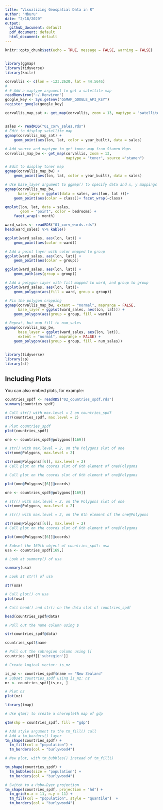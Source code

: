 ---
title: "Visualizing Geospatial Data in R"
author: "Mburu"
date: "2/18/2020"
output:
  github_document: default
  pdf_document: default
  html_document: default
---

```{r setup, include=FALSE}
knitr::opts_chunk$set(echo = TRUE, message = FALSE, warning = FALSE)

```

## 

```{r}

library(ggmap)
library(tidyverse)
library(knitr)

corvallis <- c(lon = -123.2620, lat = 44.5646)
# 
# # Add a maptype argument to get a satellite map
readRenviron("~/.Renviron")
google_key <- Sys.getenv("GGMAP_GOOGLE_API_KEY")
register_google(google_key)

corvallis_map_sat <- get_map(corvallis, zoom = 13, maptype = "satellite")

```

## 


```{r}


sales <- readRDS("01_corv_sales.rds")
# Edit to display satellite map
ggmap(corvallis_map_sat) +
    geom_point(aes(lon, lat, color = year_built), data = sales)

```

```{r}



# Add source and maptype to get toner map from Stamen Maps
corvallis_map_bw <- get_map(corvallis, zoom = 13, 
                            maptype = "toner", source ="stamen")

# Edit to display toner map
ggmap(corvallis_map_bw) +
    geom_point(aes(lon, lat, color = year_built), data = sales)

```


```{r}
# Use base_layer argument to ggmap() to specify data and x, y mappings
ggmap(corvallis_map_bw,
      base_layer = ggplot(data = sales, aes(lon, lat )))+
    geom_point(aes(color = class))+ facet_wrap(~class)


```



```{r}
qmplot(lon, lat, data = sales, 
       geom = "point", color = bedrooms) +
    facet_wrap(~ month)

```


```{r}
ward_sales <- readRDS("01_corv_wards.rds")
head(ward_sales) %>% kable()
```

```{r}
ggplot(ward_sales, aes(lon, lat)) +
    geom_point(aes(color = ward))

```




```{r}
# Add a point layer with color mapped to group
ggplot(ward_sales, aes(lon, lat)) +
    geom_point(aes(color = group))


```


```{r}
ggplot(ward_sales, aes(lon, lat)) +
    geom_path(aes(group = group))


```


```{r}
# Add a polygon layer with fill mapped to ward, and group to group
ggplot(ward_sales, aes(lon, lat))+
    geom_polygon(aes(fill = ward, group = group))


```


```{r}
# Fix the polygon cropping
ggmap(corvallis_map_bw, extent = "normal", maprange = FALSE,
      base_layer = ggplot(ward_sales, aes(lon, lat))) +
    geom_polygon(aes(group = group, fill = ward))

```


```{r}
# Repeat, but map fill to num_sales
ggmap(corvallis_map_bw, 
      base_layer = ggplot(ward_sales, aes(lon, lat)),
      extent = "normal", maprange = FALSE) +
    geom_polygon(aes(group = group, fill = num_sales))

```



## 

```{r cars}
library(tidyverse)
library(sp)
library(sf)
```

## Including Plots

You can also embed plots, for example:

```{r}

countries_spdf <- readRDS("02_countries_spdf.rds")
summary(countries_spdf)
```


```{r}
# Call str() with max.level = 2 on countries_spdf
str(countries_spdf, max.level = 2)
```


```{r}
# Plot countries_spdf
plot(countries_spdf)
```



```{r}
one <- countries_spdf@polygons[[169]]

```


```{r}
# str() with max.level = 2, on the Polygons slot of one
str(one@Polygons, max.level = 2)

```


```{r}
str(one@Polygons[[6]], max.level = 2)
# Call plot on the coords slot of 6th element of one@Polygons

```


```{r}
# Call plot on the coords slot of 6th element of one@Polygons

plot(one@Polygons[[6]]@coords)

```


```{r}
one <- countries_spdf@polygons[[169]]

# str() with max.level = 2, on the Polygons slot of one
str(one@Polygons, max.level = 2)

```


```{r}
# str() with max.level = 2, on the 6th element of the one@Polygons

str(one@Polygons[[6]], max.level = 2)
# Call plot on the coords slot of 6th element of one@Polygons

```


```{r}

plot(one@Polygons[[6]]@coords)

```



```{r}
# Subset the 169th object of countries_spdf: usa
usa <- countries_spdf[169,]

# Look at summary() of usa

summary(usa)
```



```{r}
# Look at str() of usa

str(usa)


```


```{r}
# Call plot() on usa
plot(usa)
```


```{r}
# Call head() and str() on the data slot of countries_spdf

head(countries_spdf@data)

# Pull out the name column using $
```



```{r}
str(countries_spdf@data)
```


```{r}
countries_spdf$name
```


```{r}
# Pull out the subregion column using [[
countries_spdf[['subregion']]


```


```{r}
# Create logical vector: is_nz

is_nz <- countries_spdf$name == "New Zealand"
# Subset countries_spdf using is_nz: nz
nz <- countries_spdf[is_nz, ]

# Plot nz
plot(nz)

```


```{r}
library(tmap)

# Use qtm() to create a choropleth map of gdp

qtm(shp = countries_spdf, fill = "gdp")


```



```{r}
# Add style argument to the tm_fill() call
# Add a tm_borders() layer 
tm_shape(countries_spdf) +
  tm_fill(col = "population") +
  tm_borders(col = "burlywood4")

```


```{r}
# New plot, with tm_bubbles() instead of tm_fill()

tm_shape(countries_spdf) +
  tm_bubbles(size = "population") +
  tm_borders(col = "burlywood4")


```


```{r}
# Switch to a Hobo–Dyer projection
tm_shape(countries_spdf, projection = "hd") +
  tm_grid(n.x = 11, n.y = 11) +
  tm_fill(col = "population", style = "quantile")  +
  tm_borders(col = "burlywood4") 

```

